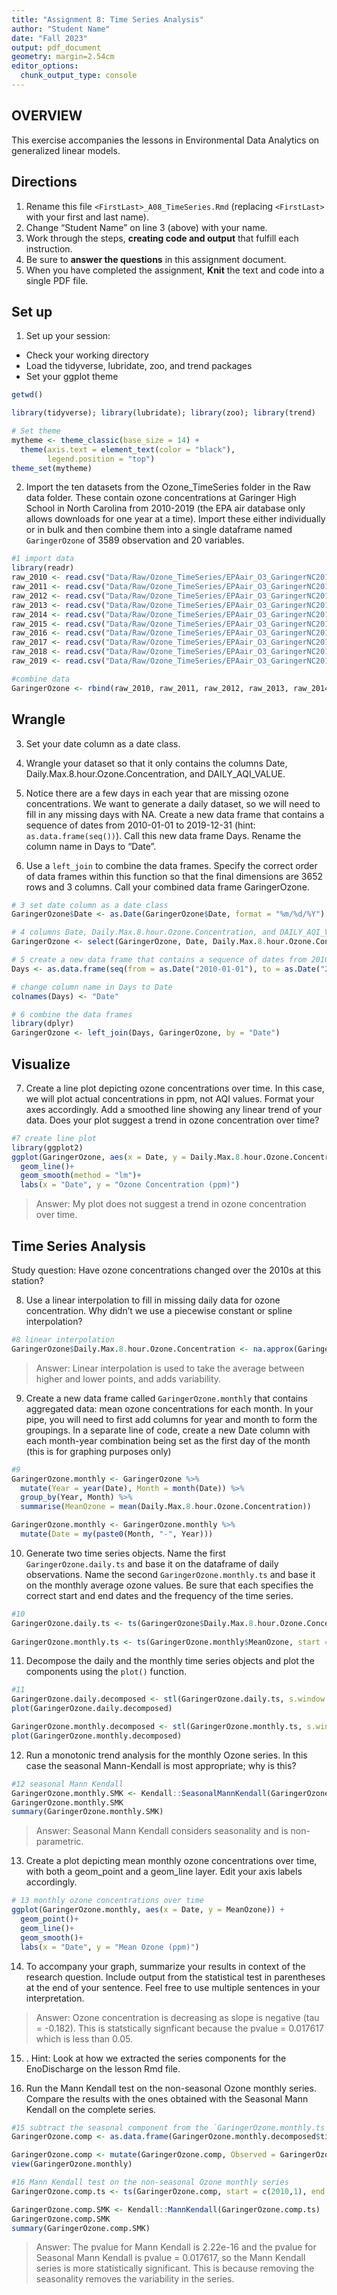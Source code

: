 ```yaml
---
title: "Assignment 8: Time Series Analysis"
author: "Student Name"
date: "Fall 2023"
output: pdf_document
geometry: margin=2.54cm
editor_options: 
  chunk_output_type: console
---
```


## OVERVIEW

This exercise accompanies the lessons in Environmental Data Analytics on generalized linear models. 

## Directions
1. Rename this file `<FirstLast>_A08_TimeSeries.Rmd` (replacing `<FirstLast>` with your first and last name).
2. Change "Student Name" on line 3 (above) with your name.
3. Work through the steps, **creating code and output** that fulfill each instruction.
4. Be sure to **answer the questions** in this assignment document.
5. When you have completed the assignment, **Knit** the text and code into a single PDF file.

## Set up 
1. Set up your session:

* Check your working directory
* Load the tidyverse, lubridate, zoo, and trend packages
* Set your ggplot theme

```r
getwd()

library(tidyverse); library(lubridate); library(zoo); library(trend)

# Set theme
mytheme <- theme_classic(base_size = 14) +
  theme(axis.text = element_text(color = "black"), 
        legend.position = "top")
theme_set(mytheme)

```


2. Import the ten datasets from the Ozone_TimeSeries folder in the Raw data folder. These contain ozone concentrations at Garinger High School in North Carolina from 2010-2019 (the EPA air database only allows downloads for one year at a time). Import these either individually or in bulk and then combine them into a single dataframe named `GaringerOzone` of 3589 observation and 20 variables. 

```r
#1 import data
library(readr)
raw_2010 <- read.csv("Data/Raw/Ozone_TimeSeries/EPAair_O3_GaringerNC2010_raw.csv", stringsAsFactors = TRUE)
raw_2011 <- read.csv("Data/Raw/Ozone_TimeSeries/EPAair_O3_GaringerNC2011_raw.csv", stringsAsFactors = TRUE)
raw_2012 <- read.csv("Data/Raw/Ozone_TimeSeries/EPAair_O3_GaringerNC2012_raw.csv", stringsAsFactors = TRUE)
raw_2013 <- read.csv("Data/Raw/Ozone_TimeSeries/EPAair_O3_GaringerNC2013_raw.csv", stringsAsFactors = TRUE)
raw_2014 <- read.csv("Data/Raw/Ozone_TimeSeries/EPAair_O3_GaringerNC2014_raw.csv", stringsAsFactors = TRUE)
raw_2015 <- read.csv("Data/Raw/Ozone_TimeSeries/EPAair_O3_GaringerNC2015_raw.csv", stringsAsFactors = TRUE)
raw_2016 <- read.csv("Data/Raw/Ozone_TimeSeries/EPAair_O3_GaringerNC2016_raw.csv", stringsAsFactors = TRUE)
raw_2017 <- read.csv("Data/Raw/Ozone_TimeSeries/EPAair_O3_GaringerNC2017_raw.csv", stringsAsFactors = TRUE)
raw_2018 <- read.csv("Data/Raw/Ozone_TimeSeries/EPAair_O3_GaringerNC2018_raw.csv", stringsAsFactors = TRUE)
raw_2019 <- read.csv("Data/Raw/Ozone_TimeSeries/EPAair_O3_GaringerNC2019_raw.csv", stringsAsFactors = TRUE)

#combine data
GaringerOzone <- rbind(raw_2010, raw_2011, raw_2012, raw_2013, raw_2014, raw_2015, raw_2016, raw_2017, raw_2018, raw_2019)

```

## Wrangle

3. Set your date column as a date class.

4. Wrangle your dataset so that it only contains the columns Date, Daily.Max.8.hour.Ozone.Concentration, and DAILY_AQI_VALUE. 

5. Notice there are a few days in each year that are missing ozone concentrations. We want to generate a daily dataset, so we will need to fill in any missing days with NA. Create a new data frame that contains a sequence of dates from 2010-01-01 to 2019-12-31 (hint: `as.data.frame(seq())`). Call this new data frame Days. Rename the column name in Days to "Date".

6. Use a `left_join` to combine the data frames. Specify the correct order of data frames within this function so that the final dimensions are 3652 rows and 3 columns. Call your combined data frame GaringerOzone. 

```r
# 3 set date column as a date class
GaringerOzone$Date <- as.Date(GaringerOzone$Date, format = "%m/%d/%Y")

# 4 columns Date, Daily.Max.8.hour.Ozone.Concentration, and DAILY_AQI_VALUE
GaringerOzone <- select(GaringerOzone, Date, Daily.Max.8.hour.Ozone.Concentration, DAILY_AQI_VALUE)

# 5 create a new data frame that contains a sequence of dates from 2010-01-01 to 2019-12-31
Days <- as.data.frame(seq(from = as.Date("2010-01-01"), to = as.Date("2019-12-31"), by = "day"))

# change column name in Days to Date
colnames(Days) <- "Date"

# 6 combine the data frames
library(dplyr)
GaringerOzone <- left_join(Days, GaringerOzone, by = "Date")

```

## Visualize

7. Create a line plot depicting ozone concentrations over time. In this case, we will plot actual concentrations in ppm, not AQI values. Format your axes accordingly. Add a smoothed line showing any linear trend of your data. Does your plot suggest a trend in ozone concentration over time?

```r
#7 create line plot
library(ggplot2)
ggplot(GaringerOzone, aes(x = Date, y = Daily.Max.8.hour.Ozone.Concentration)) + 
  geom_line()+
  geom_smooth(method = "lm")+
  labs(x = "Date", y = "Ozone Concentration (ppm)")

```

>Answer: My plot does not suggest a trend in ozone concentration over time. 

## Time Series Analysis

Study question: Have ozone concentrations changed over the 2010s at this station? 

8. Use a linear interpolation to fill in missing daily data for ozone concentration. Why didn't we use a piecewise constant or spline interpolation?

```r
#8 linear interpolation
GaringerOzone$Daily.Max.8.hour.Ozone.Concentration <- na.approx(GaringerOzone$Daily.Max.8.hour.Ozone.Concentration)

```

> Answer: Linear interpolation is used to take the average between higher and lower points, and adds variability. 


9. Create a new data frame called `GaringerOzone.monthly` that contains aggregated data: mean ozone concentrations for each month. 
In your pipe, you will need to first add columns for year and month to form the groupings. 
In a separate line of code, create a new Date column with each month-year combination being set as the first day of the month (this is for graphing purposes only)

```r
#9
GaringerOzone.monthly <- GaringerOzone %>%
  mutate(Year = year(Date), Month = month(Date)) %>%
  group_by(Year, Month) %>%
  summarise(MeanOzone = mean(Daily.Max.8.hour.Ozone.Concentration))

GaringerOzone.monthly <- GaringerOzone.monthly %>%
  mutate(Date = my(paste0(Month, "-", Year)))

```


10. Generate two time series objects. 
Name the first `GaringerOzone.daily.ts` and base it on the dataframe of daily observations. 
Name the second `GaringerOzone.monthly.ts` and base it on the monthly average ozone values. Be sure that each specifies the correct start and end dates and the frequency of the time series.

```r
#10
GaringerOzone.daily.ts <- ts(GaringerOzone$Daily.Max.8.hour.Ozone.Concentration, start = c(2010, 1), frequency = 365)
  
GaringerOzone.monthly.ts <- ts(GaringerOzone.monthly$MeanOzone, start = c(2010,1), frequency = 12)
```


11. Decompose the daily and the monthly time series objects and plot the components using the `plot()` function.

```r
#11
GaringerOzone.daily.decomposed <- stl(GaringerOzone.daily.ts, s.window = "periodic")
plot(GaringerOzone.daily.decomposed)

GaringerOzone.monthly.decomposed <- stl(GaringerOzone.monthly.ts, s.window = "periodic")
plot(GaringerOzone.monthly.decomposed)

```


12. Run a monotonic trend analysis for the monthly Ozone series. In this case the seasonal Mann-Kendall is most appropriate; why is this?

```r
#12 seasonal Mann Kendall 
GaringerOzone.monthly.SMK <- Kendall::SeasonalMannKendall(GaringerOzone.monthly.ts)
GaringerOzone.monthly.SMK
summary(GaringerOzone.monthly.SMK)

```

> Answer: Seasonal Mann Kendall considers seasonality and is non-parametric. 

13. Create a plot depicting mean monthly ozone concentrations over time, with both a geom_point and a geom_line layer. Edit your axis labels accordingly.

```r
# 13 monthly ozone concentrations over time
ggplot(GaringerOzone.monthly, aes(x = Date, y = MeanOzone)) +
  geom_point()+
  geom_line()+
  geom_smooth()+
  labs(x = "Date", y = "Mean Ozone (ppm)")
```

14. To accompany your graph, summarize your results in context of the research question. Include output from the statistical test in parentheses at the end of your sentence. Feel free to use multiple sentences in your interpretation.

> Answer: Ozone concentration is decreasing as slope is negative (tau = -0.182). This is statstically signficant because the pvalue = 0.017617 which is less than 0.05. 

15. . Hint: Look at how we extracted the series components for the EnoDischarge on the lesson Rmd file.

16. Run the Mann Kendall test on the non-seasonal Ozone monthly series. Compare the results with the ones obtained with the Seasonal Mann Kendall on the complete series.

```r
#15 subtract the seasonal component from the `GaringerOzone.monthly.ts`
GaringerOzone.comp <- as.data.frame(GaringerOzone.monthly.decomposed$time.series[,1:3])

GaringerOzone.comp <- mutate(GaringerOzone.comp, Observed = GaringerOzone.monthly$MeanOzone, Date = GaringerOzone.monthly$Date, Nonseasonal = Observed - seasonal)
view(GaringerOzone.monthly)

#16 Mann Kendall test on the non-seasonal Ozone monthly series
GaringerOzone.comp.ts <- ts(GaringerOzone.comp, start = c(2010,1), end = c(2019,1), frequency = 12)

GaringerOzone.comp.SMK <- Kendall::MannKendall(GaringerOzone.comp.ts)
GaringerOzone.comp.SMK
summary(GaringerOzone.comp.SMK)
```

> Answer: The pvalue for Mann Kendall is 2.22e-16 and the pvalue for Seasonal Mann Kendall is pvalue = 0.017617, so the Mann Kendall series is more statistically significant. This is because removing the seasonality removes the variability in the series. 
